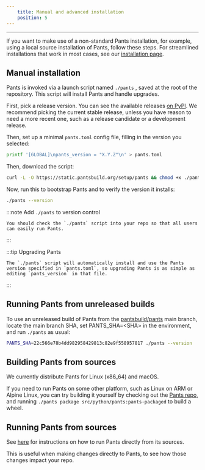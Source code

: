```yaml
---
    title: Manual and advanced installation
    position: 5
---
```




---

If you want to make use of a non-standard Pants installation, for example, using a local source installation of Pants, follow these steps. For streamlined installations that work in most cases, see our [installation page](doc:installation).

Manual installation
-------------------

Pants is invoked via a launch script named `./pants` , saved at the root of the repository. This script will install Pants and handle upgrades.

First, pick a release version. You can see the available releases [on PyPI](https://pypi.org/project/pantsbuild.pants/).
We recommend picking the current stable release, unless you have reason to need a more recent one,
such as a release candidate or a development release.

Then, set up a minimal `pants.toml` config file, filling in the version you selected:

```bash
printf '[GLOBAL]\npants_version = "X.Y.Z"\n' > pants.toml
```

Then, download the script:

```bash
curl -L -O https://static.pantsbuild.org/setup/pants && chmod +x ./pants
```

Now, run this to bootstrap Pants and to verify the version it installs:

```bash
./pants --version
```


:::note Add `./pants` to version control

    You should check the `./pants` script into your repo so that all users can easily run Pants.
:::


:::tip Upgrading Pants

    The `./pants` script will automatically install and use the Pants version specified in `pants.toml`, so upgrading Pants is as simple as editing `pants_version` in that file.
:::

Running Pants from unreleased builds
------------------------------------

To use an unreleased build of Pants from the [pantsbuild/pants](https://github.com/pantsbuild/pants) main branch, locate the main branch SHA, set PANTS_SHA=\<SHA> in the environment, and run `./pants` as usual:

```bash
PANTS_SHA=22c566e78b4dd982958429813c82e9f558957817 ./pants --version
```

Building Pants from sources
---------------------------

We currently distribute Pants for Linux (x86_64) and macOS.

If you need to run Pants on some other platform, such as Linux on ARM or Alpine Linux, you can try building it yourself by checking out the [Pants repo](https://github.com/pantsbuild/pants), and running `./pants package src/python/pants:pants-packaged` to build a wheel.

Running Pants from sources
--------------------------

See [here](doc:running-pants-from-sources) for instructions on how to run Pants directly from its sources.

This is useful when making changes directly to Pants, to see how those changes impact your repo.
